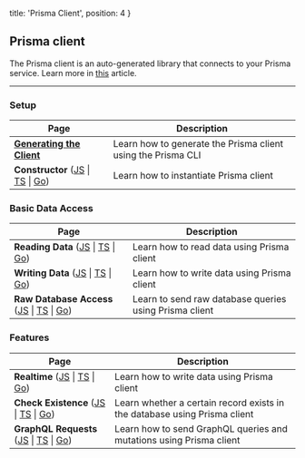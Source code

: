 
  title: 'Prisma Client',
  position: 4
}

## Prisma client

The Prisma client is an auto-generated library that connects to your Prisma service. Learn more in [this](https://www.prisma.io/blog/prisma-client-beta-ahph4o1umail/) article.

---

### Setup

| Page | Description |
| -- | --- |
| [**Generating the Client**](rsc1) | Learn how to generate the Prisma client using the Prisma CLI |
| **Constructor** ([JS](rsc4) \| [TS](rsc5) \| [Go](go02)) | Learn how to instantiate Prisma client |

### Basic Data Access

| Page | Description |
| -- | --- |
| **Reading Data** ([JS](rsc2) \| [TS](rsc3) \| [Go](go05)) | Learn how to read data using Prisma client |
| **Writing Data** ([JS](rsc6) \| [TS](rsc7) \| [Go](go08)) |  Learn how to write data using Prisma client |
| **Raw Database Access** ([JS](pyl5) \| [TS](pyl6) \| [Go](go03)) | Learn to send raw database queries using Prisma client |

### Features

| Page | Description |
| -- | --- |
| **Realtime** ([JS](rsc8) \| [TS](rsc9) \| [Go](go06)) |  Learn how to write data using Prisma client |
| **Check Existence** ([JS](pyl1) \| [TS](pyl2) \| [Go](go01)) | Learn whether a certain record exists in the database using Prisma client |
| **GraphQL Requests** ([JS](pyl3) \| [TS](pyl4) \| [Go](go04)) | Learn how to send GraphQL queries and mutations using Prisma client |
